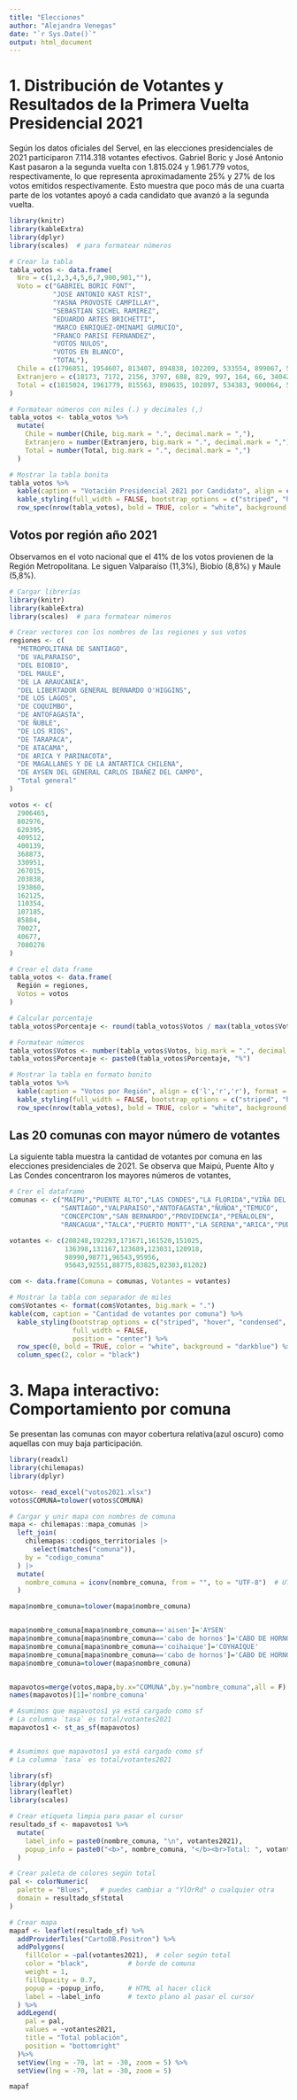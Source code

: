 ```yaml
---
title: "Elecciones"
author: "Alejandra Venegas"
date: "`r Sys.Date()`"
output: html_document
---
```



# 1. Distribución de Votantes y Resultados de la Primera Vuelta Presidencial 2021


Según los datos oficiales del Servel, en las elecciones presidenciales de 2021 participaron 7.114.318 votantes efectivos. Gabriel Boric y José Antonio Kast pasaron a la segunda vuelta con 1.815.024 y 1.961.779 votos, respectivamente, lo que representa aproximadamente 25% y 27% de los votos emitidos respectivamente. Esto muestra que poco más de una cuarta parte de los votantes apoyó a cada candidato que avanzó a la segunda vuelta.


```r
library(knitr)
library(kableExtra)
library(dplyr)
library(scales)  # para formatear números

# Crear la tabla
tabla_votos <- data.frame(
  Nro = c(1,2,3,4,5,6,7,900,901,""),
  Voto = c("GABRIEL BORIC FONT",
           "JOSE ANTONIO KAST RIST",
           "YASNA PROVOSTE CAMPILLAY",
           "SEBASTIAN SICHEL RAMIREZ",
           "EDUARDO ARTES BRICHETTI",
           "MARCO ENRIQUEZ-OMINAMI GUMUCIO",
           "FRANCO PARISI FERNANDEZ",
           "VOTOS NULOS",
           "VOTOS EN BLANCO",
           "TOTAL"),
  Chile = c(1796851, 1954607, 813407, 894838, 102209, 533554, 899067, 55316, 30427, 7080276),
  Extranjero = c(18173, 7172, 2156, 3797, 688, 829, 997, 164, 66, 34042),
  Total = c(1815024, 1961779, 815563, 898635, 102897, 534383, 900064, 55480, 30493, 7114318)
)

# Formatear números con miles (.) y decimales (,)
tabla_votos <- tabla_votos %>%
  mutate(
    Chile = number(Chile, big.mark = ".", decimal.mark = ","),
    Extranjero = number(Extranjero, big.mark = ".", decimal.mark = ","),
    Total = number(Total, big.mark = ".", decimal.mark = ",")
  )

# Mostrar la tabla bonita
tabla_votos %>%
  kable(caption = "Votación Presidencial 2021 por Candidato", align = c('c','l','r','r','r'), format = "html") %>%
  kable_styling(full_width = FALSE, bootstrap_options = c("striped", "hover", "condensed")) %>%
  row_spec(nrow(tabla_votos), bold = TRUE, color = "white", background = "darkblue")


```

## Votos por región año 2021

Observamos en el voto nacional que el 41% de los votos provienen de la Región Metropolitana. Le siguen Valparaíso (11,3%), Biobío (8,8%) y Maule (5,8%).

```r

# Cargar librerías
library(knitr)
library(kableExtra)
library(scales)  # para formatear números

# Crear vectores con los nombres de las regiones y sus votos
regiones <- c(
  "METROPOLITANA DE SANTIAGO",
  "DE VALPARAISO",
  "DEL BIOBIO",
  "DEL MAULE",
  "DE LA ARAUCANIA",
  "DEL LIBERTADOR GENERAL BERNARDO O'HIGGINS",
  "DE LOS LAGOS",
  "DE COQUIMBO",
  "DE ANTOFAGASTA",
  "DE ÑUBLE",
  "DE LOS RIOS",
  "DE TARAPACA",
  "DE ATACAMA",
  "DE ARICA Y PARINACOTA",
  "DE MAGALLANES Y DE LA ANTARTICA CHILENA",
  "DE AYSEN DEL GENERAL CARLOS IBAÑEZ DEL CAMPO",
  "Total general"
)

votos <- c(
  2906465,
  802976,
  620395,
  409512,
  400139,
  368873,
  330951,
  267015,
  203838,
  193860,
  162125,
  110354,
  107185,
  85884,
  70027,
  40677,
  7080276
)

# Crear el data frame
tabla_votos <- data.frame(
  Región = regiones,
  Votos = votos
)

# Calcular porcentaje
tabla_votos$Porcentaje <- round(tabla_votos$Votos / max(tabla_votos$Votos) * 100, 2)

# Formatear números
tabla_votos$Votos <- number(tabla_votos$Votos, big.mark = ".", decimal.mark = ",")
tabla_votos$Porcentaje <- paste0(tabla_votos$Porcentaje, "%")

# Mostrar la tabla en formato bonito
tabla_votos %>%
  kable(caption = "Votos por Región", align = c('l','r','r'), format = "html") %>%
  kable_styling(full_width = FALSE, bootstrap_options = c("striped", "hover", "condensed")) %>%
  row_spec(nrow(tabla_votos), bold = TRUE, color = "white", background = "darkblue")


```
## Las 20 comunas con mayor número de votantes

La siguiente tabla muestra la cantidad de votantes por comuna en las elecciones presidenciales de 2021. Se observa que Maipú, Puente Alto y Las Condes concentraron los mayores números de votantes,

```r
# Crer el dataframe
comunas <- c("MAIPU","PUENTE ALTO","LAS CONDES","LA FLORIDA","VIÑA DEL MAR",
             "SANTIAGO","VALPARAISO","ANTOFAGASTA","ÑUÑOA","TEMUCO",
             "CONCEPCION","SAN BERNARDO","PROVIDENCIA","PEÑALOLEN",
             "RANCAGUA","TALCA","PUERTO MONTT","LA SERENA","ARICA","PUDAHUEL")

votantes <- c(208248,192293,171671,161520,151025,
              136398,131167,123689,123031,120918,
              98990,98771,96543,95956,
              95643,92551,88775,83825,82303,81202)

com <- data.frame(Comuna = comunas, Votantes = votantes)

# Mostrar la tabla con separador de miles
com$Votantes <- format(com$Votantes, big.mark = ".")
kable(com, caption = "Cantidad de votantes por comuna") %>%
  kable_styling(bootstrap_options = c("striped", "hover", "condensed", "responsive"),
                full_width = FALSE, 
                position = "center") %>%
  row_spec(0, bold = TRUE, color = "white", background = "darkblue") %>%  # encabezado azul
  column_spec(2, color = "black")   
```




# 3. Mapa interactivo: Comportamiento por comuna

Se presentan las comunas con mayor cobertura relativa(azul oscuro) como aquellas con muy baja participación.



```r
library(readxl)
library(chilemapas)
library(dplyr)

votos<- read_excel("votos2021.xlsx")
votos$COMUNA=tolower(votos$COMUNA)

# Cargar y unir mapa con nombres de comuna
mapa <- chilemapas::mapa_comunas |> 
  left_join(
    chilemapas::codigos_territoriales |> 
      select(matches("comuna")), 
    by = "codigo_comuna"
  ) |>
  mutate(
    nombre_comuna = iconv(nombre_comuna, from = "", to = "UTF-8")  # UTF-8 autodetectado
  )

mapa$nombre_comuna=tolower(mapa$nombre_comuna)


mapa$nombre_comuna[mapa$nombre_comuna=='aisen']='AYSEN'
mapa$nombre_comuna[mapa$nombre_comuna=='cabo de hornos']='CABO DE HORNOS(EX-NAVARINO)'
mapa$nombre_comuna[mapa$nombre_comuna=='coihaique']='COYHAIQUE'
mapa$nombre_comuna[mapa$nombre_comuna=='cabo de hornos']='CABO DE HORNOS(EX-NAVARINO)'
mapa$nombre_comuna=tolower(mapa$nombre_comuna)


mapavotos=merge(votos,mapa,by.x="COMUNA",by.y="nombre_comuna",all = F)
names(mapavotos)[1]='nombre_comuna'
```




```r


# Asumimos que mapavotos1 ya está cargado como sf
# La columna `tasa` es total/votantes2021
mapavotos1 <- st_as_sf(mapavotos)


# Asumimos que mapavotos1 ya está cargado como sf
# La columna `tasa` es total/votantes2021

library(sf)
library(dplyr)
library(leaflet)
library(scales)

# Crear etiqueta limpia para pasar el cursor
resultado_sf <- mapavotos1 %>%
  mutate(
    label_info = paste0(nombre_comuna, "\n", votantes2021),
    popup_info = paste0("<b>", nombre_comuna, "</b><br>Total: ", votantes2021)
  )

# Crear paleta de colores según total
pal <- colorNumeric(
  palette = "Blues",   # puedes cambiar a "YlOrRd" o cualquier otra
  domain = resultado_sf$total
)

# Crear mapa
mapaf <- leaflet(resultado_sf) %>%
  addProviderTiles("CartoDB.Positron") %>%
  addPolygons(
    fillColor = ~pal(votantes2021),  # color según total
    color = "black",          # borde de comuna
    weight = 1,
    fillOpacity = 0.7,
    popup = ~popup_info,      # HTML al hacer click
    label = ~label_info       # texto plano al pasar el cursor
  ) %>%
  addLegend(
    pal = pal,
    values = ~votantes2021,
    title = "Total población",
    position = "bottomright"
  )%>%
  setView(lng = -70, lat = -30, zoom = 5) %>%
  setView(lng = -70, lat = -30, zoom = 5) 

mapaf



```

